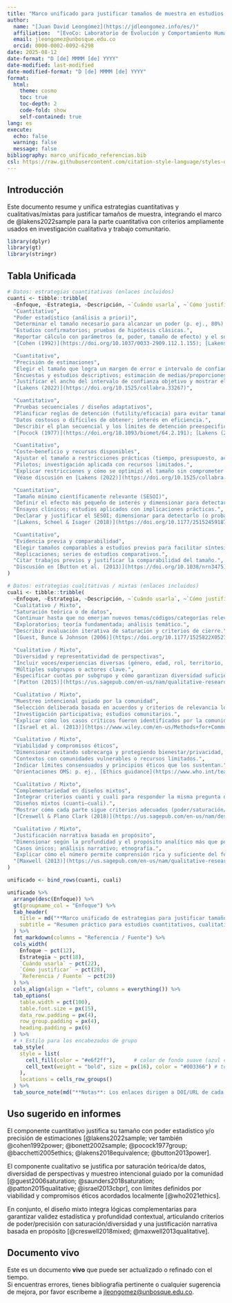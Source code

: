 ```yaml
---
title: "Marco unificado para justificar tamaños de muestra en estudios cuantitativos, cualitativos, o mixtos"
author: 
  name: "[Juan David Leongómez](https://jdleongomez.info/es/)"
  affiliation:  "[EvoCo: Laboratorio de Evolución y Comportamiento Humano](https://jdleongomez.info/es/team/) | [CODEC: Ciencias Cognitivas y del Comportamiento](https://investigaciones.unbosque.edu.co/codec) | [Facultad de Psicología](https://www.unbosque.edu.co/psicologia) | [Universidad El Bosque](https://www.unbosque.edu.co/)"
  email: jleongomez@unbosque.edu.co
  orcid: 0000-0002-0092-6298
date: 2025-08-12
date-format: "D [de] MMMM [de] YYYY"
date-modified: last-modified
date-modified-format: "D [de] MMMM [de] YYYY"
format:
  html:
    theme: cosmo
    toc: true
    toc-depth: 2
    code-fold: show
    self-contained: true
lang: es
execute:
  echo: false
  warning: false
  message: false
bibliography: marco_unificado_referencias.bib
csl: https://raw.githubusercontent.com/citation-style-language/styles-distribution/refs/heads/master/apa.csl
---
```



## Introducción

Este documento resume y unifica estrategias cuantitativas y cualitativas/mixtas para justificar tamaños de muestra, integrando el marco de @lakens2022sample para la parte cuantitativa con criterios ampliamente usados en investigación cualitativa y trabajo comunitario.

```r
library(dplyr)
library(gt)
library(stringr)
```

## Tabla Unificada

```r
# Datos: estrategias cuantitativas (enlaces incluidos)
cuanti <- tibble::tribble(
  ~Enfoque, ~Estrategia, ~Descripción, ~`Cuándo usarla`, ~`Cómo justificar`, ~`Referencia / Fuente`,
  "Cuantitativo",
  "Poder estadístico (análisis a priori)",
  "Determinar el tamaño necesario para alcanzar un poder (p. ej., 80%) dado un tamaño de efecto esperado y α.",
  "Estudios confirmatorios; pruebas de hipótesis clásicas.",
  "Reportar cálculo con parámetros (α, poder, tamaño de efecto) y el software utilizado.",
  "[Cohen (1992)](https://doi.org/10.1037/0033-2909.112.1.155); [Lakens (2022)](https://doi.org/10.1525/collabra.33267)",

  "Cuantitativo",
  "Precisión de estimaciones",
  "Elegir el tamaño que logra un margen de error e intervalo de confianza deseados para el parámetro.",
  "Encuestas y estudios descriptivos; estimación de medias/proporciones.",
  "Justificar el ancho del intervalo de confianza objetivo y mostrar el tamaño que lo alcanza.",
  "[Lakens (2022)](https://doi.org/10.1525/collabra.33267)",

  "Cuantitativo",
  "Pruebas secuenciales / diseños adaptativos",
  "Planificar reglas de detención (futility/eficacia) para evitar tamaños fijos cuando la evidencia sea suficiente.",
  "Datos costosos o difíciles de obtener; interés en eficiencia.",
  "Describir el plan secuencial y los límites de detención preespecificados.",
  "[Pocock (1977)](https://doi.org/10.1093/biomet/64.2.191); [Lakens (2022)](https://doi.org/10.1525/collabra.33267)",

  "Cuantitativo",
  "Coste–beneficio y recursos disponibles",
  "Ajustar el tamaño a restricciones prácticas (tiempo, presupuesto, acceso a participantes) manteniendo la validez.",
  "Pilotos; investigación aplicada con recursos limitados.",
  "Explicar restricciones y cómo se optimizó el tamaño sin comprometer el objetivo principal.",
  "Véase discusión en [Lakens (2022)](https://doi.org/10.1525/collabra.33267)",

  "Cuantitativo",
  "Tamaño mínimo científicamente relevante (SESOI)",
  "Definir el efecto más pequeño de interés y dimensionar para detectarlo con poder suficiente.",
  "Ensayos clínicos; estudios aplicados con implicaciones prácticas.",
  "Declarar y justificar el SESOI; dimensionar para detectarlo (o probar equivalencia).",
  "[Lakens, Scheel & Isager (2018)](https://doi.org/10.1177/2515245918770963)",

  "Cuantitativo",
  "Evidencia previa y comparabilidad",
  "Elegir tamaños comparables a estudios previos para facilitar síntesis e interpretación conjunta.",
  "Replicaciones; series de estudios comparativos.",
  "Citar trabajos previos y justificar la comparabilidad del tamaño.",
  "Discusión en [Button et al. (2013)](https://doi.org/10.1038/nrn3475); [Lakens (2022)](https://doi.org/10.1525/collabra.33267)"
)

# Datos: estrategias cualitativas / mixtas (enlaces incluidos)
cuali <- tibble::tribble(
  ~Enfoque, ~Estrategia, ~Descripción, ~`Cuándo usarla`, ~`Cómo justificar`, ~`Referencia / Fuente`,
  "Cualitativo / Mixto",
  "Saturación teórica o de datos",
  "Continuar hasta que no emerjan nuevos temas/códigos/categorías relevantes.",
  "Exploratorios; teoría fundamentada; análisis temático.",
  "Describir evaluación iterativa de saturación y criterios de cierre.",
  "[Guest, Bunce & Johnson (2006)](https://doi.org/10.1177/1525822X05279903); [Saunders et al. (2018)](https://doi.org/10.1007/s11135-017-0574-8)",

  "Cualitativo / Mixto",
  "Diversidad y representatividad de perspectivas",
  "Incluir voces/experiencias diversas (género, edad, rol, territorio, etc.).",
  "Múltiples subgrupos o actores clave.",
  "Especificar cuotas por subgrupo y cómo garantizan diversidad suficiente.",
  "[Patton (2015)](https://us.sagepub.com/en-us/nam/qualitative-research-evaluation-methods/book232962)",

  "Cualitativo / Mixto",
  "Muestreo intencional guiado por la comunidad",
  "Selección deliberada basada en acuerdos y criterios de relevancia local.",
  "Investigación participativa; estudios comunitarios.",
  "Explicar cómo los casos críticos fueron identificados por la comunidad.",
  "[Israel et al. (2013)](https://www.wiley.com/en-us/Methods+for+Community-Based+Participatory+Research+for+Health%2C+2nd+Edition-p-9781118021866)",

  "Cualitativo / Mixto",
  "Viabilidad y compromisos éticos",
  "Dimensionar evitando sobrecarga y protegiendo bienestar/privacidad, según acuerdos locales.",
  "Contextos con comunidades vulnerables o recursos limitados.",
  "Indicar límites consensuados y principios éticos que los sustentan.",
  "Orientaciones OMS: p. ej., [Ethics guidance](https://www.who.int/teams/health-ethics-governance)",

  "Cualitativo / Mixto",
  "Complementariedad en diseños mixtos",
  "Integrar criterios cuanti y cuali para responder la misma pregunta desde lógicas distintas.",
  "Diseños mixtos (cuanti–cuali).",
  "Mostrar cómo cada parte sigue criterios adecuados (poder/saturación/diversidad).",
  "[Creswell & Plano Clark (2018)](https://us.sagepub.com/en-us/nam/designing-and-conducting-mixed-methods-research/book241842)",

  "Cualitativo / Mixto",
  "Justificación narrativa basada en propósito",
  "Dimensionar según la profundidad y el propósito analítico más que por un número fijo.",
  "Casos únicos; análisis narrativo; etnografía.",
  "Explicar cómo el número permite comprensión rica y suficiente del fenómeno.",
  "[Maxwell (2013)](https://us.sagepub.com/en-us/nam/qualitative-research-design/book234502)"
)

unificado <- bind_rows(cuanti, cuali)

unificado %>%
  arrange(desc(Enfoque)) %>%
  gt(groupname_col = "Enfoque") %>%
  tab_header(
    title = md("**Marco unificado de estrategias para justificar tamaños de muestra**"),
    subtitle = "Resumen práctico para estudios cuantitativos, cualitativos y mixtos"
  ) %>%
  fmt_markdown(columns = "Referencia / Fuente") %>%
  cols_width(
    Enfoque ~ pct(12),
    Estrategia ~ pct(18),
    `Cuándo usarla` ~ pct(22),
    `Cómo justificar` ~ pct(28),
    `Referencia / Fuente` ~ pct(20)
  ) %>%
  cols_align(align = "left", columns = everything()) %>%
  tab_options(
    table.width = pct(100),
    table.font.size = px(15),
    data_row.padding = px(4),
    row_group.padding = px(4),
    heading.padding = px(6)
  ) %>%
  # ⬇️ Estilo para los encabezados de grupo
  tab_style(
    style = list(
      cell_fill(color = "#e6f2ff"),      # color de fondo suave (azul claro)
      cell_text(weight = "bold", size = px(16), color = "#003366") # texto más grande y oscuro
    ),
    locations = cells_row_groups()
  ) %>%
  tab_source_note(md("**Notas**: Los enlaces dirigen a DOI/URL de cada fuente."))
```

## Uso sugerido en informes

El componente cuantitativo justifica su tamaño con poder estadístico y/o precisión de estimaciones [@lakens2022sample; ver también @cohen1992power; @bonett2002sample; @pocock1977group; @bacchetti2005ethics; @lakens2018equivalence; @button2013power]. 

El componente cualitativo se justifica por saturación teórica/de datos, diversidad de perspectivas y muestreo intencional guiado por la comunidad [@guest2006saturation; @saunders2018saturation; @patton2015qualitative; @israel2013cbpr], con límites definidos por viabilidad y compromisos éticos acordados localmente [@who2021ethics]. 

En conjunto, el diseño mixto integra lógicas complementarias para garantizar validez estadística y profundidad contextual, articulando criterios de poder/precisión con saturación/diversidad y una justificación narrativa basada en propósito [@creswell2018mixed; @maxwell2013qualitative].

::: callout-note
## Documento vivo

Este es un documento **vivo** que puede ser actualizado o refinado con el tiempo.  
Si encuentras errores, tienes bibliografía pertinente o cualquier sugerencia de mejora, por favor escríbeme a <jleongomez@unbosque.edu.co>.
:::